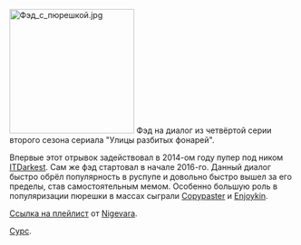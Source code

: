 [[File:Фэд с пюрешкой.jpg|left|thumb|220x220px]]
Фэд на диалог из четвёртой серии второго сезона сериала "Улицы разбитых фонарей". 

Впервые этот отрывок задействовал в 2014-ом году пупер под ником [https://www.youtube.com/user/ITDarkest ITDarkest]. Сам же фэд стартовал в начале 2016-го. Данный диалог быстро обрёл популярность в руспупе и довольно быстро вышел за его пределы, став самостоятельным мемом. Особенно большую роль в популяризации пюрешки в массах сыграли [https://www.youtube.com/channel/UCXDupUw3OPCbvFzlSYJyNfg Copypaster] и [https://www.youtube.com/channel/UCIIDymHgUB6wD91-h8wlZdQ Enjoykin].

[https://www.youtube.com/playlist?list=PLQBN7JBesnxX8pmGsSVwkTeFQKl68TXue Ссылка на плейлист] от [[Nigevara]].

[https://www.youtube.com/watch?v=oTD1K3V3q1c Сурс].